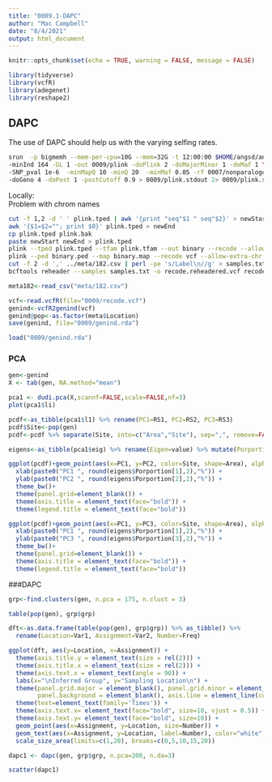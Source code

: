 ```yaml
---
title: "0009.1-DAPC"
author: "Mac Campbell"
date: "8/4/2021"
output: html_document
---
```


```r
knitr::opts_chunk$set(echo = TRUE, warning = FALSE, message = FALSE)
```

```r
library(tidyverse)
library(vcfR)
library(adegenet)
library(reshape2)
```

## DAPC
The use of DAPC should help us with the varying selfing rates.       

```sh
srun  -p bigmemh --mem-per-cpu=10G --mem=32G -t 12:00:00 $HOME/angsd/angsd -P 4 -bam bamlists/182.bamlist \
-minInd 164 -GL 1 -out 0009/plink -doPlink 2 -doMajorMinor 1 -doMaf 1 \
-SNP_pval 1e-6  -minMapQ 10 -minQ 20  -minMaf 0.05 -rf 0007/nonparalogous-contigs.tsv \
-doGeno 4 -doPost 1 -postCutoff 0.9 > 0009/plink.stdout 2> 0009/plink.stderr &
```

Locally:    
Problem with chrom names
```sh
cut -f 1,2 -d ' ' plink.tped | awk '{print "seq"$1 " seq"$2}' > newStart
awk '{$1=$2=""; print $0}' plink.tped > newEnd
cp plink.tped plink.bak
paste newStart newEnd > plink.tped
plink --tped plink.tped --tfam plink.tfam --out binary --recode --allow-extra-chr --noweb
plink --ped binary.ped --map binary.map --recode vcf --allow-extra-chr -out recode
cut -f 2 -d ',' ../meta/182.csv | perl -pe 's/Label\n//g' > samples.txt 
bcftools reheader --samples samples.txt -o recode.reheadered.vcf recode.vcf
```

```r
meta182<-read_csv("meta/182.csv")
```

```r
vcf<-read.vcfR(file="0009/recode.vcf")
genind<-vcfR2genind(vcf)
genind@pop<-as.factor(meta$Location)
save(genind, file="0009/genind.rda")
```

```r
load("0009/genind.rda")
```

### PCA
```r
gen<-genind
X <- tab(gen, NA.method="mean")

pca1 <- dudi.pca(X,scannf=FALSE,scale=FALSE,nf=3)
plot(pca1$li)
```

```r
pcdf<-as_tibble(pca1$l1) %>% rename(PC1=RS1, PC2=RS2, PC3=RS3)
pcdf$Site<-pop(gen)
pcdf<-pcdf %>% separate(Site, into=c("Area","Site"), sep=",", remove=FALSE)

eigens<-as_tibble(pca1$eig) %>% rename(Eigen=value) %>% mutate(Porportion=Eigen/sum(Eigen)*100)

ggplot(pcdf)+geom_point(aes(x=PC1, y=PC2, color=Site, shape=Area), alpha=0.75, size=2)+
  xlab(paste0("PC1 ", round(eigens$Porportion[1],2),"%")) +
  ylab(paste0("PC2 ", round(eigens$Porportion[2],2),"%")) +
  theme_bw()+
  theme(panel.grid=element_blank()) +
  theme(axis.title = element_text(face="bold")) +
  theme(legend.title = element_text(face="bold"))

ggplot(pcdf)+geom_point(aes(x=PC1, y=PC3, color=Site, shape=Area), alpha=0.75, size=2)+
  xlab(paste0("PC1 ", round(eigens$Porportion[1],2),"%")) +
  ylab(paste0("PC3 ", round(eigens$Porportion[3],2),"%")) +
  theme_bw()+
  theme(panel.grid=element_blank()) +
  theme(axis.title = element_text(face="bold")) +
  theme(legend.title = element_text(face="bold"))
```

###DAPC

```r
grp<-find.clusters(gen, n.pca = 175, n.clust = 3)

table(pop(gen), grp$grp)
```
```r
dft<-as.data.frame(table(pop(gen), grp$grp)) %>% as_tibble() %>%
  rename(Location=Var1, Assignment=Var2, Number=Freq)

ggplot(dft, aes(y=Location, x=Assignment)) +
  theme(axis.title.y = element_text(size = rel(2))) +
  theme(axis.title.x = element_text(size = rel(2))) +
  theme(axis.text.x = element_text(angle = 90)) +
  labs(x="\nInferred Group", y="Sampling Location\n") +
  theme(panel.grid.major = element_blank(), panel.grid.minor = element_blank(),
        panel.background = element_blank(), axis.line = element_line(colour = "black")) +
  theme(text=element_text(family='Times')) +
  theme(axis.text.x= element_text(face="bold", size=10, vjust = 0.5)) +
  theme(axis.text.y= element_text(face="bold", size=10)) +
  geom_point(aes(x=Assignment, y=Location, size=Number)) +
  geom_text(aes(x=Assignment, y=Location, label=Number), color="white", size=3) +
  scale_size_area(limits=c(1,20), breaks=c(0,5,10,15,20))


```

```r
dapc1 <- dapc(gen, grp$grp, n.pca=200, n.da=3)

scatter(dapc1)
```
